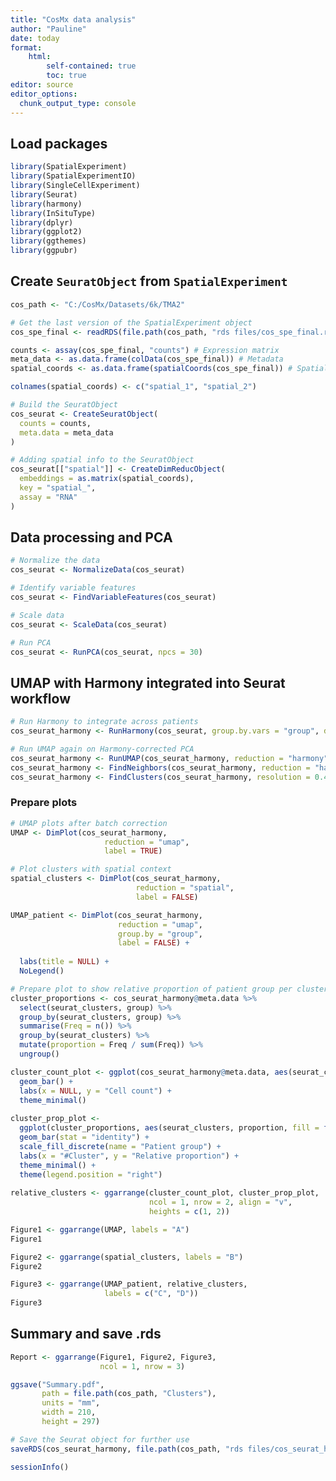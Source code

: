 ```yaml
---
title: "CosMx data analysis"
author: "Pauline"
date: today
format: 
    html:
        self-contained: true
        toc: true
editor: source
editor_options: 
  chunk_output_type: console
---
```


## Load packages

```r

library(SpatialExperiment)
library(SpatialExperimentIO)
library(SingleCellExperiment)
library(Seurat)
library(harmony)
library(InSituType)
library(dplyr)
library(ggplot2)
library(ggthemes)
library(ggpubr)

```

## Create `SeuratObject` from `SpatialExperiment`

```r

cos_path <- "C:/CosMx/Datasets/6k/TMA2"

# Get the last version of the SpatialExperiment object
cos_spe_final <- readRDS(file.path(cos_path, "rds files/cos_spe_final.rds"))

counts <- assay(cos_spe_final, "counts") # Expression matrix
meta_data <- as.data.frame(colData(cos_spe_final)) # Metadata
spatial_coords <- as.data.frame(spatialCoords(cos_spe_final)) # Spatial coordinates

colnames(spatial_coords) <- c("spatial_1", "spatial_2")

# Build the SeuratObject
cos_seurat <- CreateSeuratObject(
  counts = counts,     
  meta.data = meta_data    
)

# Adding spatial info to the SeuratObject
cos_seurat[["spatial"]] <- CreateDimReducObject(
  embeddings = as.matrix(spatial_coords),
  key = "spatial_",
  assay = "RNA"
)

```

## Data processing and PCA

```r

# Normalize the data
cos_seurat <- NormalizeData(cos_seurat)

# Identify variable features
cos_seurat <- FindVariableFeatures(cos_seurat)

# Scale data
cos_seurat <- ScaleData(cos_seurat)

# Run PCA
cos_seurat <- RunPCA(cos_seurat, npcs = 30)

```

## UMAP with Harmony integrated into Seurat workflow

```r

# Run Harmony to integrate across patients
cos_seurat_harmony <- RunHarmony(cos_seurat, group.by.vars = "group", dims.use = 1:30)

# Run UMAP again on Harmony-corrected PCA
cos_seurat_harmony <- RunUMAP(cos_seurat_harmony, reduction = "harmony", dims = 1:30)
cos_seurat_harmony <- FindNeighbors(cos_seurat_harmony, reduction = "harmony", dims = 1:30)
cos_seurat_harmony <- FindClusters(cos_seurat_harmony, resolution = 0.4)

```

### Prepare plots

```r

# UMAP plots after batch correction
UMAP <- DimPlot(cos_seurat_harmony, 
                     reduction = "umap", 
                     label = TRUE)

# Plot clusters with spatial context
spatial_clusters <- DimPlot(cos_seurat_harmony, 
                            reduction = "spatial", 
                            label = FALSE)

UMAP_patient <- DimPlot(cos_seurat_harmony, 
                        reduction = "umap", 
                        group.by = "group", 
                        label = FALSE) +
  
  labs(title = NULL) +
  NoLegend()

# Prepare plot to show relative proportion of patient group per cluster
cluster_proportions <- cos_seurat_harmony@meta.data %>%  
  select(seurat_clusters, group) %>%
  group_by(seurat_clusters, group) %>% 
  summarise(Freq = n()) %>% 
  group_by(seurat_clusters) %>% 
  mutate(proportion = Freq / sum(Freq)) %>% 
  ungroup()

cluster_count_plot <- ggplot(cos_seurat_harmony@meta.data, aes(seurat_clusters)) +
  geom_bar() +
  labs(x = NULL, y = "Cell count") +
  theme_minimal()
  
cluster_prop_plot <- 
  ggplot(cluster_proportions, aes(seurat_clusters, proportion, fill = factor(group))) +
  geom_bar(stat = "identity") +
  scale_fill_discrete(name = "Patient group") +
  labs(x = "#Cluster", y = "Relative proportion") +
  theme_minimal() +
  theme(legend.position = "right")
  
relative_clusters <- ggarrange(cluster_count_plot, cluster_prop_plot,
                               ncol = 1, nrow = 2, align = "v", 
                               heights = c(1, 2))

```

```r

Figure1 <- ggarrange(UMAP, labels = "A")
Figure1

Figure2 <- ggarrange(spatial_clusters, labels = "B")
Figure2

Figure3 <- ggarrange(UMAP_patient, relative_clusters,
                     labels = c("C", "D"))
Figure3

```


## Summary and save .rds

```r

Report <- ggarrange(Figure1, Figure2, Figure3,
                    ncol = 1, nrow = 3) 

ggsave("Summary.pdf",
       path = file.path(cos_path, "Clusters"),
       units = "mm", 
       width = 210,
       height = 297)

# Save the Seurat object for further use
saveRDS(cos_seurat_harmony, file.path(cos_path, "rds files/cos_seurat_harmony.rds"))

```

```r
sessionInfo()
```
